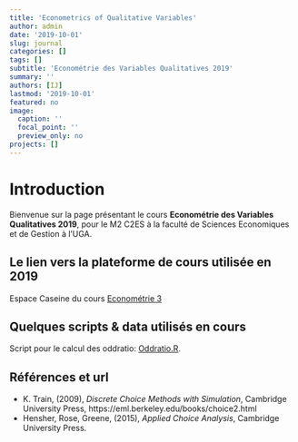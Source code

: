 ```yaml
---
title: 'Econometrics of Qualitative Variables'
author: admin
date: '2019-10-01'
slug: journal
categories: []
tags: []
subtitle: 'Econométrie des Variables Qualitatives 2019'
summary: ''
authors: [IJ]
lastmod: '2019-10-01'
featured: no
image:
  caption: ''
  focal_point: ''
  preview_only: no
projects: []
---
```


# Introduction

Bienvenue sur la page présentant le cours **Econométrie des Variables Qualitatives 2019**, pour le M2 C2ES à la faculté de Sciences Economiques et de Gestion à l'UGA.

## Le lien vers la plateforme de cours utilisée en 2019

Espace Caseine du cours [Econométrie 3](https://caseine.org/course/view.php?id=346)

## Quelques scripts & data utilisés en cours


Script pour le calcul des oddratio:  [Oddratio.R](files/Eco3_Script_Data/oddsratio.R).

## Références et url

- K. Train, (2009), *Discrete Choice Methods with Simulation*, Cambridge University Press, https://eml.berkeley.edu/books/choice2.html
- Hensher, Rose, Greene, (2015), *Applied Choice Analysis*, Cambridge University Press. 

